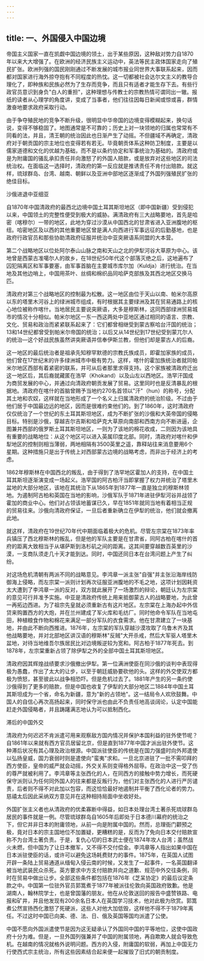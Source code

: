 ```yaml
---
---
---
```

title: 一、外国侵入中国边境
---



帝国主义国家一直在凯觑中国边境的领土，出于某些原因，这种敌对势力自1870年以来大大增强了。在欧洲的经济民族主义运动中，英法等民主政体国家走向了殖民扩张。欧洲列强的国民刚刚通过不断发展的城市报业同世界大事联系起来，因而都对国家进行海外掠夺抱有不同程度的热忱。这一切都被社会达尔文主义的教导合理化了，即种族和民族必然为了生存而竞争，而且只有适者才能生存下去。有些行政官员意识到身负"白人的重担"，这种理想与传教士的宗教热情可谓同出一辙。报纸的读者从心理学的角度讲，变成了当事者，他们往往因每日新闻或惊或喜，群情激奋地要求政府采取行动。

由于争夺殖民地的竞争不断升级，很明显中华帝国的边境变得模糊起来，换句话说，变得不够稳固了。地图通常是不可靠的；历史上对一块领地的归属也常常有不同看的法，并且，清王朝的统治因此也日渐产生了动摇。不但疆域不再确定，清政府对于朝贡国的宗主地位也变得若有若无。毕竟朝贡体系这种防卫制度，主要是以儒家道德和文化的优越为基础，而不是以条约协定和军事统治为基础的。清政府或是为附庸国的骚乱承扣责任并向激怒了的外国人赔款，或是放弃对这些地区的司法统治权。在面临这一选择时，清政府的第一反应就是推诱责任不肯付出赔款。就这样，琉球群岛、台湾、越南、朝鲜以及亚洲中部地区逐渐成了外国列强殖民扩张的绝佳目标。

沙俄进退中亚细亚

自1870年中国清政府的最西北边境中国土耳其斯坦地区（即中国新疆）受到侵犯以来，中国领土的完整性便受到极大的威胁。满清政府有三大战略要地，首先是哈密（喀穆尔）一带的地区，此地为穿过沙漠从中国西北的甘肃省进入亚洲腹地的枢纽。哈密地区及以西的其他重要地区曾是满人向西进行军事远征的后勤基地，也是政府行政官员和那些协助清政府征服并统治中亚突厥语系同盟的大本营。

第二个战略地区以位处阿尔泰山山脉之南和天山之北的伊犁河谷大草原为中心。该地曾是西蒙古准噶尔人的故乡，在18世纪50年代这个部落灭绝之后，这地遍布了囚犯隔离区和军事要塞，由军事首脑在主要城市库尔加（Kuldja）进行统治。在当地及其他边哨上，中国用茶叶、丝绸和棉织品同哈萨克部族及其西北地区交换马匹。

清政府对第三个战略地区的控制最为松散。这一地区由位于天山以南、帕米尔高原以东的塔里木河谷上的绿洲城市组成，有时根据其主要绿洲及其在贸易通路上的核心地位被称作喀什。当地居民主要说突厥语，大多是穆斯林，这同西部绿洲贸易城市的情况十分相似。帕米尔地区一东一西这两处中亚地区通过相同的语言、宗教、文化、贸易和政治而紧紧联系起来了：它们都曾相继受到蒙古察哈台汗国的统治；13和14世纪都曾受到帕米尔帝国的统治；以后又从14世纪到17世纪受到蒙兀尔人的统治―这个好战民族虽然讲突厥语并信奉伊斯兰教，但他们却是蒙古人的后裔。

这一地区的最后统治者是祖承先知穆罕默德的宗教氏族成员，即霍加家族的成员，他们曾在17世纪末的许多绿洲城市中极有势力。这样，喀什的霍加族统治者就同帕米尔地区西部有着紧密的联系，并可从后者那里求得支持。这个家族被清政府迁出这一地区后，其后裔就藏匿在浩罕（Khokand）以及山左以西地区。浩罕汗国成为商贸发展的中心，并通过向清政府朝贡发展了贸易。这里同时也是反清暴乱的根据地。清政府在喀什的首脑曾赐予当地约270名首领以"汗"（hun）的称号，分配其土地和农奴，这样就在当地形成了一个名义上归属清政府的统治阶级。不过由于他们居于中国最边远的地区，因而是很难约束他们的。到了1860年，这时清政府仅仅统治了一个世纪的东土耳其斯坦地区，成为不断扩张的沙俄和大英帝国的侵略目标。特别是沙俄，穿越吉尔吉斯和哈萨克大草原向南部和西南方向不断进逼，企图兼并西部的俄罗斯土耳其斯坦地区，一则为了该地的棉花收成，二则因为该地具有重要的战略地位：从这个地区可以进入英属印度北部。同时，清政府对喀什和伊犁地区的控制则相当薄弱，两地相隔有3500英里之遥，靠释站往来消息要用6个星期。这种措施只是出于传统上对西部蒙古边境的战略考虑，而非出于经济上的考虑。

1862年穆斯林在中国西北的叛乱，由于得到了浩罕地区霍加人的支持，在中国土耳其斯坦逐渐演变成一场起义。浩罕国的阿古柏汗当即掌握了权力并统治了塔里木盆地的大部分地区，该地在其统治下从1865年到1877年一直是独立的穆斯林领地。为遏制阿古柏和英国在当地的影响，沙俄军队于1871年进驻伊犁河谷并战领了霍加的商业中心。他们对占领该地蓄谋已久，早在1851年就同当地有着相当正规的贸易往来。沙俄向清政府保证，一旦后者重新确立在伊犁的统治，他们就会撤离此地。

就这样，清政府在19世纪70年代中期面临着极大的危机。尽管左宗棠在1873年率兵镇压了西北穆斯林的叛乱，但是他的军队主要是在甘肃省，同阿古柏在喀什的首府的距离大致相当于从堪萨斯到洛杉矶之间的距离。这其间要穿越数百英里的沙漠，一支商队须走几十天才能到达。同时，中国还同日本在台湾问题上产生了纠纷。

对这场危机清朝有两派不同的战略意见。李鸿章一派主张"自强"并主张沿海岸线防御海上侵略，而左宗棠一派则计划再次征服亚洲腹地的不毛之地，这项计划因耗资太大遭到了李鸿章一派的反对，双方就此展开了一场激烈的辩论，朝廷认为左宗棠的意见可行并准予实施。中亚是清政府传统上用来抵御蒙古人的战略要地，为此曾一再拓边西进。为了祖宗先皇就必须重新古有这片地区。左宗棠在上海办起中外信贷来购置西方的大炮，并在兰州建成了军火库和毛纺厂。同时他命令军队在当地屯田，种植粮食作物和棉花来满足一部分军队的衣食需求。他在甘肃建立了一块基地，并由此不断向西推进。1876年，左宗棠的军队穿越沙漠攻取了乌鲁木齐及其他战略要地，并对北部地区讲汉语的穆斯林"反贼"大开杀戒，然后大军驱人塔里木盆地，对待当地维吾尔族居民比对边境叛逆较为宽和。阿古柏于1877年死去。到1878年，左宗棠重新占领了除伊犁之外的全部中国土耳其斯坦地区。

清政府因其辉煌战绩要求沙俄撤出伊犁。第一位满洲使臣在同沙俄的谈判中表现得极为愚蠢，作出了太大的让步，以至于朝廷威胁要砍他的头。这样的外交使双方都极为愤怒，甚至彼此以战争相恐吓。但是危机过去了。1881年产生的另一条约使沙俄得到了更多的赔款，但是中国也收复了伊犁的大部分地区二1884年中国土耳其斯坦成为一个省，命名为新疆，意为"新的占领地"。这一结局令人欢欣鼓舞。中国人的自信心再次高扬起来，同时保守派也由此不负责任地高谈阔论，认定中国能赶走外国侵略者，并且踌躇满志地认为可以抵制西化。

滞后的中国外交

清政府为何迟迟不肯派遣可用来观察敌方国内情况并保护本国利益的驻外使节呢？自1861年以来就有西方官员居留北京，但是直到1877年中国才派出驻外使节。这种滞后状况有其心理及政治根源。中国派驻使臣的传统是在国力强盛时向外邦遣使以弘扬皇威，国力衰弱时则是遣使向"蛮夷"求和。一旦北京进驻了一批不需叩拜的西方使臣，皇帝的威严就会动摇，外交关系则变得格外屈辱。在政治中这一受了伤的尊严就被利用了。李鸿章等主张西化的人，在同西方的接触中势力增长，而死硬保守派则认为任何同外国人的往来都是反叛行为，他们对主张西化的人进行严厉谴责，后者则不得不对此加以包容，而这恰恰最好地遏制并平衡了西化论者的势力。慈禧太后因此采纳双方意见并在这种相持局面中坐收好处。

外国扩张主义者也从清政府的优柔寡断中得益，如日本处理台湾土著杀死琉球群岛居民的事件就是一例。尽管琉球群岛自1605年后即处于日本德川幕府的统治之下，但它并非日本的附庸领地，从前一向是附属中国的。然而，总理衙门颧预之极，竟对日本的宗主国地位不加置疑，更糟糕的是，反而为了免向日本交付赔款宣称不为台湾土著负责。于是，复仇心切的日本武士便在1874年攻人台湾；虽然战火未燃，但中国为了让日本撤军，又不得不交付偿金。李鸿章等人指出如果中国在日本派驻使臣的话，或许可以避免这场耗费财力的事件。1875年，在英国人试图开辟一条陆上贸易通道从缅甸入侵云南的时候，又发生了一起事件，一名英国翻译被当地武装民众杀死。英方要求中方支付赔款并向之道歉、规范中外交往条例，同时在贸易中做出让步。全部这些条件都包括在1876年《芝呆协定》的最后议定条款之中。中国第一位驻外官员郭篙煮于1877年被派往伦敦向英国政府致歉。他是湖南人，翰林院学士，也是曾国藩的朋友。他在从伦敦送回的报告中盛赞铁路、电报和矿井，并且他发现有200余名日本人在英国学习技术，他对此极为欣赏。郭篙煮公然宣扬西化激怒了死硬派，这些人对他大加低毁，这样他不得不于1879年离任。不过这时中国已向美、德、法、日、俄及英国等国均派遣了公使。

中国不愿向外国派遣使节是因为这无疑承认了外国同中国的平等地位，这使中国政府十分为难。但是，一旦外国列强兼并了中国的附属领地，再自欺欺人就会导致危机。在越南的情况就格外说明问题。西方的入侵，附庸国的软弱，再加上中国无力行使西式宗主统治，所有这些因素结合起来便一起摧毁了旧式的朝贡制度。